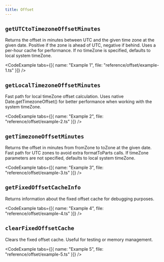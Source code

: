 ```yaml
---
title: Offset
---
```


## `getUTCtoTimezoneOffsetMinutes`

Returns the offset in minutes between UTC and the given time zone at the given date.
Positive if the zone is ahead of UTC, negative if behind.
Uses a per-hour cache for performance.
If no timeZone is specified, defaults to local system timeZone.

<CodeExample tabs={[{ name: "Example 1", file: "reference/offset/example-1.ts" }]} />

<CodeExample file="reference/offset/getUTCtoTimezoneOffsetMinutes.ts" title="getUTCtoTimezoneOffsetMinutes" />

## `getLocalTimezoneOffsetMinutes`

Fast path for local timeZone offset calculation.
Uses native Date.getTimezoneOffset() for better performance when working with the system timeZone.

<CodeExample tabs={[{ name: "Example 2", file: "reference/offset/example-2.ts" }]} />

<CodeExample file="reference/offset/getLocalTimezoneOffsetMinutes.ts" title="getLocalTimezoneOffsetMinutes" />

## `getTimezoneOffsetMinutes`

Returns the offset in minutes from fromZone to toZone at the given date.
Fast path for UTC zones to avoid extra formatToParts calls.
If timeZone parameters are not specified, defaults to local system timeZone.

<CodeExample tabs={[{ name: "Example 3", file: "reference/offset/example-3.ts" }]} />

<CodeExample file="reference/offset/getTimezoneOffsetMinutes.ts" title="getTimezoneOffsetMinutes" />

## `getFixedOffsetCacheInfo`

Returns information about the fixed offset cache for debugging purposes.

<CodeExample tabs={[{ name: "Example 4", file: "reference/offset/example-4.ts" }]} />

<CodeExample file="reference/offset/getFixedOffsetCacheInfo.ts" title="getFixedOffsetCacheInfo" />

## `clearFixedOffsetCache`

Clears the fixed offset cache. Useful for testing or memory management.

<CodeExample tabs={[{ name: "Example 5", file: "reference/offset/example-5.ts" }]} />

<CodeExample file="reference/offset/clearFixedOffsetCache.ts" title="clearFixedOffsetCache" />
